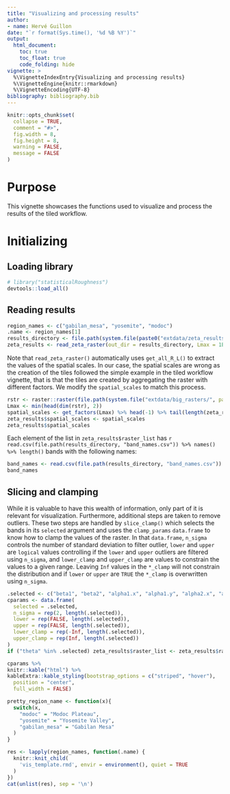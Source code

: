 ```yaml
---
title: "Visualizing and processing results"
author:
- name: Hervé Guillon
date: "`r format(Sys.time(), '%d %B %Y')`"
output: 
  html_document:
    toc: true
    toc_float: true
    code_folding: hide
vignette: >
  %\VignetteIndexEntry{Visualizing and processing results}
  %\VignetteEngine{knitr::rmarkdown}
  %\VignetteEncoding{UTF-8}
bibliography: bibliography.bib
---
```


```r
knitr::opts_chunk$set(
  collapse = TRUE,
  comment = "#>",
  fig.width = 8, 
  fig.height = 8,
  warning = FALSE,
  message = FALSE
)
```

# Purpose

This vignette showcases the functions used to visualize and process the results of the tiled workflow.

# Initializing

## Loading library

```r
# library("statisticalRoughness")
devtools::load_all()
```

## Reading results

```r
region_names <- c("gabilan_mesa", "yosemite", "modoc")
.name <- region_names[1]
results_directory <- file.path(system.file(paste0("extdata/zeta_results/", .name), package = "statisticalRoughness"))
zeta_results <- read_zeta_raster(out_dir = results_directory, Lmax = 1E3, raster_resolution = 10, .len = 10)
```

Note that `read_zeta_raster()` automatically uses `get_all_R_L()` to extract the values of the spatial scales.
In our case, the spatial scales are wrong as the creation of the tiles followed the simple example in the tiled workflow vignette, that is that the tiles are created by aggregating the raster with different factors.
We modify the `spatial_scales` to match this process.

```r
rstr <- raster::raster(file.path(system.file("extdata/big_rasters/", package = "statisticalRoughness"), paste0(.name, ".tif")))
Lmax <- min(head(dim(rstr), 2))
spatial_scales <- get_factors(Lmax) %>% head(-1) %>% tail(length(zeta_results$raster_list)) * 10
zeta_results$spatial_scales <- spatial_scales
zeta_results$spatial_scales
```

Each element of the list in `zeta_results$raster_list` has `r read.csv(file.path(results_directory, "band_names.csv")) %>% names() %>% length()` bands with the following names:

```r
band_names <- read.csv(file.path(results_directory, "band_names.csv")) %>% names()
band_names
```

## Slicing and clamping

While it is valuable to have this wealth of information, only part of it is relevant for visualization.
Furthermore, additional steps are taken to remove outliers.
These two steps are handled by `slice_clamp()` which selects the bands in its `selected` argument and uses the `clamp_params` `data.frame` to know how to clamp the values of the raster.
In that `data.frame`, `n_sigma` controls the number of standard deviation to filter outlier, `lower` and `upper` are `logical` values controlling if the `lower` and `upper` outliers are filtered using `n_sigma`, and `lower_clamp` and `upper_clamp` are values to constrain the values to a given range.
Leaving `Inf` values in the `*_clamp` will not constrain the distribution and if `lower` or `upper` are `TRUE` the `*_clamp` is overwritten using `n_sigma`.

```r
.selected <- c("beta1", "beta2", "alpha1.x", "alpha1.y", "alpha2.x", "alpha2.y", "zeta1", "zeta2", "w.x", "w.y", "inv.fc", "rc", "xi")
cparams <- data.frame(
  selected = .selected,
  n_sigma = rep(2, length(.selected)),
  lower = rep(FALSE, length(.selected)),
  upper = rep(FALSE, length(.selected)),
  lower_clamp = rep(-Inf, length(.selected)),
  upper_clamp = rep(Inf, length(.selected))
)
if ("theta" %in% .selected) zeta_results$raster_list <- zeta_results$raster_list %>% make_angular(match("theta", band_names))
```

```r
cparams %>% 
knitr::kable("html") %>% 
kableExtra::kable_styling(bootstrap_options = c("striped", "hover"),
  position = "center",
  full_width = FALSE)
```

```r
pretty_region_name <- function(x){
  switch(x,
    "modoc" = "Modoc Plateau",
    "yosemite" = "Yosemite Valley",
    "gabilan_mesa" = "Gabilan Mesa"
  )
}
```

```r
res <- lapply(region_names, function(.name) {
  knitr::knit_child(
    'vis_template.rmd', envir = environment(), quiet = TRUE
  )
})
cat(unlist(res), sep = '\n')
```